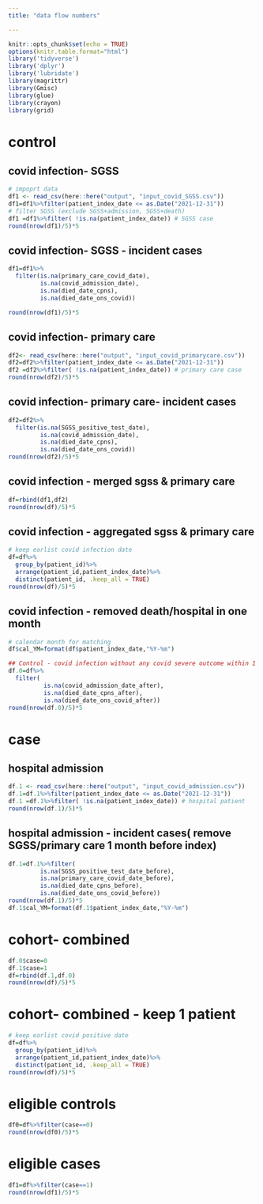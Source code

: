 ```yaml
---
title: "data flow numbers"

---
```


```r
knitr::opts_chunk$set(echo = TRUE)
options(knitr.table.format="html")
library('tidyverse')
library('dplyr')
library('lubridate')
library(magrittr)
library(Gmisc)
library(glue)
library(crayon)
library(grid)
```

# control
## covid infection- SGSS
```r
# impoprt data
df1 <- read_csv(here::here("output", "input_covid_SGSS.csv"))
df1=df1%>%filter(patient_index_date <= as.Date("2021-12-31"))
# filter SGSS (exclude SGSS+admission, SGSS+death)
df1 =df1%>%filter( !is.na(patient_index_date)) # SGSS case
round(nrow(df1)/5)*5
```

## covid infection- SGSS - incident cases
```r
df1=df1%>%
  filter(is.na(primary_care_covid_date),
         is.na(covid_admission_date),
         is.na(died_date_cpns), 
         is.na(died_date_ons_covid))

round(nrow(df1)/5)*5
```

## covid infection- primary care
```r
df2<- read_csv(here::here("output", "input_covid_primarycare.csv"))
df2=df2%>%filter(patient_index_date <= as.Date("2021-12-31"))
df2 =df2%>%filter( !is.na(patient_index_date)) # primary care case
round(nrow(df2)/5)*5
```

## covid infection- primary care- incident cases
```r
df2=df2%>%
  filter(is.na(SGSS_positive_test_date),
         is.na(covid_admission_date),
         is.na(died_date_cpns), 
         is.na(died_date_ons_covid))
round(nrow(df2)/5)*5


```

## covid infection - merged sgss & primary care
```r
df=rbind(df1,df2)
round(nrow(df)/5)*5
```

## covid infection - aggregated sgss & primary care
```r
# keep earlist covid infection date
df=df%>%
  group_by(patient_id)%>%
  arrange(patient_id,patient_index_date)%>%
  distinct(patient_id, .keep_all = TRUE)
round(nrow(df)/5)*5
```

## covid infection - removed death/hospital in one month
```r
# calendar month for matching
df$cal_YM=format(df$patient_index_date,"%Y-%m")

## Control - covid infection without any covid severe outcome within 1 month
df.0=df%>%
  filter(
          is.na(covid_admission_date_after),
          is.na(died_date_cpns_after),
          is.na(died_date_ons_covid_after))
round(nrow(df.0)/5)*5


```

# case

## hospital admission
```r
df.1 <- read_csv(here::here("output", "input_covid_admission.csv"))
df.1=df.1%>%filter(patient_index_date <= as.Date("2021-12-31"))
df.1 =df.1%>%filter( !is.na(patient_index_date)) # hospital patient
round(nrow(df.1)/5)*5
```

## hospital admission - incident cases( remove SGSS/primary care 1 month before index)
```r
df.1=df.1%>%filter(
         is.na(SGSS_positive_test_date_before),
         is.na(primary_care_covid_date_before), 
         is.na(died_date_cpns_before),
         is.na(died_date_ons_covid_before))
round(nrow(df.1)/5)*5
df.1$cal_YM=format(df.1$patient_index_date,"%Y-%m")

```


# cohort- combined
```r
df.0$case=0
df.1$case=1
df=rbind(df.1,df.0)
round(nrow(df)/5)*5
```

# cohort- combined - keep 1 patient
```r
# keep earlist covid positive date
df=df%>%
  group_by(patient_id)%>%
  arrange(patient_id,patient_index_date)%>%
  distinct(patient_id, .keep_all = TRUE)
round(nrow(df)/5)*5
```

# eligible controls
```r
df0=df%>%filter(case==0)
round(nrow(df0)/5)*5
```

# eligible cases
```r
df1=df%>%filter(case==1)
round(nrow(df1)/5)*5
```


